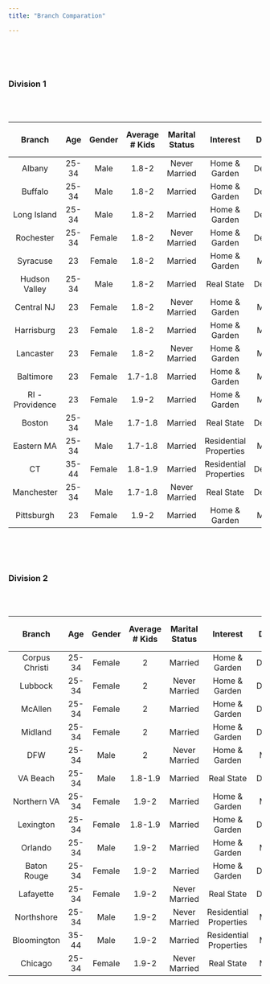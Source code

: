 ```yaml
---
title: "Branch Comparation"

---
```


<br/><br/><br/>

### Division 1 

<br/><br/>

| **Branch**|**Age** |**Gender**|**Average # Kids**|**Marital Status**|**Interest**|**Device**| **Median Household Income**|**Work Status**|**Education Level**|
|:---------:|:------:|:--------:|:------:|:----------------:|:----------:|:--------:|:---------:|:-------------:|:-----------:|
|Albany     |25-34   | Male     | 1.8-2    |  Never Married   |Home & Garden | Desktop|    $68,327|Employed       | High School |     |      |
|Buffalo    |25-34   | Male     | 1.8-2    | Married          | Home & Garden| Desktop|    $39,677|Employed        | some College  |     |      |
|Long Island|25-34   | Male     | 1.8-2    | Married          | Home & Garden| Desktop|    $74,950|Employed       | Bachelor's Degree  |     |      |
|Rochester  |25-34   | Female   | 1.8-2   | Never Married    | Home & Garden| Desktop|    $61,747|Employed       | Bachelor's Degree  |     |      |
|Syracuse   |23      | Female   | 1.8-2    | Married          | Home & Garden| Mobile |    $61,890|Employed       | Bachelor's Degree  |     |      |
|Hudson Valley|25-34 | Male     | 1.8-2    | Married          | Real State   | Desktop|   $59,562 |Employed       | High School |     |      |
|Central NJ | 23     | Female   | 1.8-2    | Never Married    | Home & Garden| Mobile |   $83,306 |Employed       | Bachelor's Degree |     |      |
|Harrisburg | 23     | Female   |  1.8-2   | Married          | Home & Garden| Mobile |   $41,831 | Employed      | High School |     |      |
|Lancaster  |23      | Female   | 1.8-2    | Never Married    | Home & Garden| Mobile |   $69,588 |Employed       | Bachelor's Degree  |     |      |
|Baltimore  |23      | Female   | 1.7-1.8    | Married          | Home & Garden| Mobile |   $52,164 |Employed       | Bachelor's Degree  |     |      |
|RI - Providence|23  | Female   | 1.9-2    | Married          | Home & Garden| Mobile |   $62,323 |Employed       | some College  |     |      |
|Boston     |25-34   | Male     | 1.7-1.8    | Married          | Real State   | Desktop|   $76,298 |Employed       | Bachelor's Degree  |     |      |
|Eastern MA |25-34   | Male     | 1.7-1.8    | Married          |Residential Properties | Mobile|$74,985|Employed   | High School |     |      |
| CT        |35-44   | Female   | 1.8-1.9    | Married          |Residential Properties | Desktop|$71,370|Employed  | High School |     |      |
|Manchester |25-34   | Male     | 1.7-1.8    | Never Married    | Real State   |Desktop |  $62,087  |Employed       | some College |     |      |
| Pittsburgh|23      | Female   |  1.9-2   | Married          | Home & Garden| Mobile |  $61,969  |Employed       | High School |     |      |





<br/><br/><br/>

### Division 2

<br/><br/>

| **Branch**|**Age** |**Gender**|**Average # Kids**|**Marital Status**|**Interest**|**Device**| **Median Household Income**|**Work Status**|**Education Level**|
|:---------:|:------:|:--------:|:------:|:----------------:|:----------:|:--------:|:---------:|:-------------:|:-----------:|:----------------:|
|Corpus Christi     |25-34   | Female     | 2    | Married          |Home & Garden | Desktop|    $57,387|Employed         | some College |     |      |
|Lubbock    |25-34   | Female     |2    | Never Married           | Home & Garden| Desktop|    $51,623|Employed        | High School  |     |      |
|McAllen |25-34   | Female     | 2    | Married          | Home & Garden| Desktop|    $49,259     |Employed         | High School  |     |      |
|Midland  |25-34   | Female   | 2    | Married          | Home & Garden| Desktop|    $83,616|       Employed        | Bachelor's Degree  |     |      |
|DFW   |25-34      | Male   | 2    | Never Married           | Home & Garden| Mobile |    $64,567|   Employed            | Bachelor's Degree  |     |      |
|VA Beach |25-34 | Male     | 1.8-1.9    | Married          | Real State   | Desktop|       $ 78,136 |  Employed             | Bachelor's Degree |     |      |
|Northern VA | 25-34     | Female   | 1.9-2    | Married          | Home & Garden| Mobile |   $86,227 |    Employed           | Bachelor's Degree |     |      |
|Lexington  |25-34      | Female   |  1.8-1.9   | Married          | Home & Garden| Desktop |   $58,954 |   Employed            | Bachelor's Degree  |     |      |
|Orlando  |25-34      | Male   | 1.9-2     | Married          | Home & Garden| Mobile |   $55,183 |     Employed          | some College  |     |      |
|Baton Rouge|25-34  | Female   | 1.9-2    | Married          | Home & Garden| Desktop |   $60,043      |    Employed           | Bachelor's Degree  |     |      |
|Lafayette  |25-34   | Female     | 1.9-2    | Never Married           | Real State   | Desktop|   $52,827 |  Employed             | High School  |     |   |
|Northshore |25-34   | Male     | 1.9-2    | Never Married           | Residential Properties| Mobile    |     $48,745  | Employed   | High School | |     |
| Bloomington|35-44   | Male   | 1.9-2    | Married          | Residential Properties| Mobile   |  $66,861     | Employed   | some College | |     |
|Chicago |25-34   |Female      | 1.9-2    | Never Married           | Real State   |Mobile |  $62,097  |   Employed            | High School |     |      |


